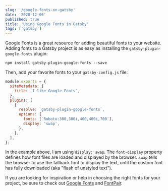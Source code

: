 ```yaml
---
slug: '/google-fonts-on-gatsby'
date: '2020-12-06'
published: true
title: 'Using Google Fonts in Gatsby'
tags: ['gatsby']
---
```


Google Fonts is a great resource for adding beautiful fonts to your website.
Adding fonts to a Gatsby project is as easy as installing the `gatsby-plugin-google-fonts` plugin:

```shell
npm install gatsby-plugin-google-fonts --save
```

Then, add your favorite fonts to your `gatsby-config.js` file:

```js
module.exports = {
  siteMetadata: {
    title: `I like Google Fonts`,
  },
  plugins: [
    {
      resolve: `gatsby-plugin-google-fonts`,
      options: {
        fonts: [`Roboto:300,300i,400,400i,700`],
        display: 'swap',
      },
    },
  ],
};
```

In the example above, I am using `display: swap`. The `font-display` property defines how font files are loaded and displayed by the browser. `swap` tells the browser to use the fallback font to display the text, until the custom font has fully downloaded (aka "flash of unstyled text").

If you are looking for inspiration or help in choosing the right fonts for your project, be sure to check out <a href='https://fonts.google.com' target='_blank' rel='noopener'>Google Fonts</a> and <a href='https://fontpair.co' target='_blank' rel='noopener'>FontPair</a>.
